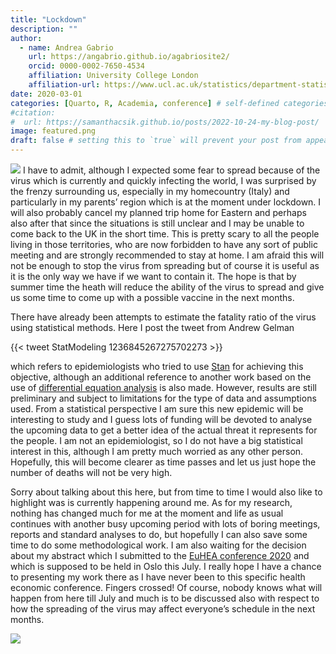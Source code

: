 ```yaml
---
title: "Lockdown"
description: ""
author:
  - name: Andrea Gabrio
    url: https://angabrio.github.io/agabriosite2/
    orcid: 0000-0002-7650-4534
    affiliation: University College London
    affiliation-url: https://www.ucl.ac.uk/statistics/department-statistical-science
date: 2020-03-01
categories: [Quarto, R, Academia, conference] # self-defined categories
#citation: 
#  url: https://samanthacsik.github.io/posts/2022-10-24-my-blog-post/ 
image: featured.png
draft: false # setting this to `true` will prevent your post from appearing on your listing page until you're ready!
---
```


![](featured.png){fig-align="center"}
I have to admit, although I expected some fear to spread because of the virus which is currently and quickly infecting the world, I was surprised by the frenzy surrounding
us, especially in my homecountry (Italy) and particularly in my parents' region which is at the moment under lockdown. I will also probably cancel my planned trip home for Eastern and perhaps also after that since the situations is still unclear and I may be unable to come back to the UK in the short time. This is pretty scary to all the people living in those territories, who are now forbidden to have any sort of public meeting and are strongly recommended to stay at home. I am afraid this will not be enough to stop the virus from spreading but of course it is useful as it is the only way we have if we want to contain it. The hope is that by summer time the heath will reduce the ability of the virus to spread and give us some time to come up with a possible vaccine in the next months. 

There have already been attempts to estimate the fatality ratio of the virus using statistical methods. Here I post the tweet from Andrew Gelman

{{< tweet StatModeling 1236845267275702273 >}}

which refers to epidemiologists who tried to use [Stan](https://www.medrxiv.org/content/10.1101/2020.03.04.20031104v1.full.pdf) for achieving this objective, although an additional reference
to another work based on the use of [differential equation analysis](https://www.medrxiv.org/content/10.1101/2020.02.14.20023127v1) is also made. However, results are still preliminary and subject to limitations for the type of data and assumptions used. From a statistical perspective I am sure this new epidemic will be interesting to study and I guess lots of funding will be devoted to analyse the upcoming data to get a better idea of the actual threat it represents for the people. I am not an epidemiologist, so I do not have a big statistical interest in this, although I am pretty much worried as any other person. Hopefully, this will become clearer as time passes and let us just hope the number of deaths will not be very high.

Sorry about talking about this here, but from time to time I would also like to highlight was is currently happening around me. As for my research, nothing has changed much for me at the moment and life as usual continues with another busy upcoming period with lots of boring meetings, reports and standard analyses to do, but hopefully I can also save some time to do some methodological work. I am also waiting for the decision about my abstract which I submitted to the [EuHEA conference 2020](https://cfp.euhea.eu/conf/euhea2020) and which is supposed to be held in Oslo this July. I really hope I have a chance to presenting my work there as I have never been to this specific health economic conference. Fingers crossed! Of course, nobody knows what will happen from here till July and much is to be discussed also with respect to how the spreading of the virus may affect everyone's schedule in the next months.

![](https://media.giphy.com/media/3ohhwxaw5OlElXzv8s/giphy.gif){fig-align="center"}
 

